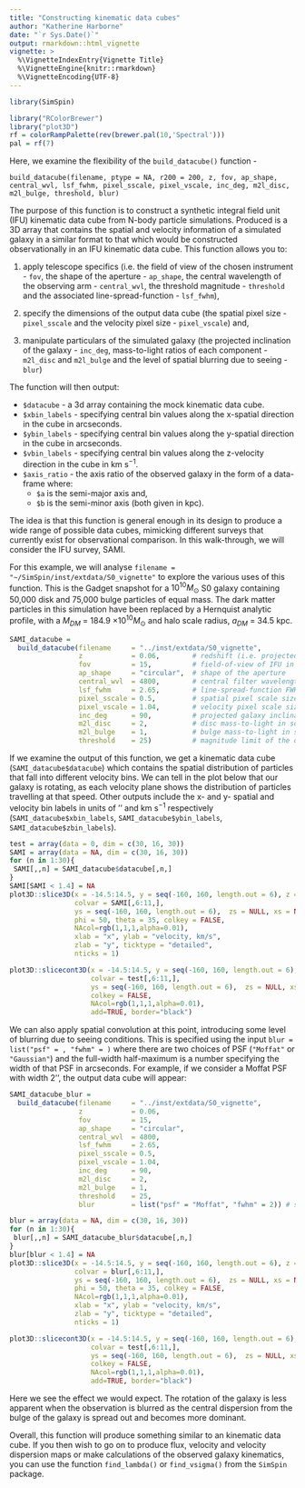 ```yaml
---
title: "Constructing kinematic data cubes"
author: "Katherine Harborne"
date: "`r Sys.Date()`"
output: rmarkdown::html_vignette
vignette: >
  %\VignetteIndexEntry{Vignette Title}
  %\VignetteEngine{knitr::rmarkdown}
  %\VignetteEncoding{UTF-8}
---
```


``` r
library(SimSpin)
```

``` r
library("RColorBrewer")
library("plot3D")
rf = colorRampPalette(rev(brewer.pal(10,'Spectral')))
pal = rf(7)
```

Here, we examine the flexibility of the `build_datacube()` function - 

`build_datacube(filename, ptype = NA, r200 = 200, z, fov, ap_shape, central_wvl, lsf_fwhm, pixel_sscale, pixel_vscale, inc_deg, m2l_disc, m2l_bulge, threshold, blur)`

The purpose of this function is to construct a synthetic integral field unit (IFU) kinematic data cube from N-body particle simulations. Produced is a 3D array that contains the spatial and velocity information of a simulated galaxy in a similar format to that which would be constructed observationally in an IFU kinematic data cube. This function allows you to:

1. apply telescope specifics (i.e. the field of view of the chosen instrument - `fov`, the shape of the aperture - `ap_shape`, the central wavelength of the observing arm - `central_wvl`, the threshold magnitude - `threshold` and the associated line-spread-function - `lsf_fwhm`),

1. specify the dimensions of the output data cube (the spatial pixel size - `pixel_sscale` and the velocity pixel size - `pixel_vscale`) and,

1. manipulate particulars of the simulated galaxy (the projected inclination of the galaxy - `inc_deg`, mass-to-light ratios of each component - `m2l_disc` and `m2l_bulge` and the level of spatial blurring due to seeing - `blur`)

The function will then output:

* `$datacube` - a 3d array containing the mock kinematic data cube.
* `$xbin_labels` - specifying central bin values along the x-spatial direction in the cube in arcseconds.
* `$ybin_labels` - specifying central bin values along the y-spatial direction in the cube in arcseconds.
* `$vbin_labels` - specifying central bin values along the z-velocity direction in the cube in km s$^{-1}$.
* `$axis_ratio` - the axis ratio of the observed galaxy in the form of a data-frame where:
    * `$a` is the semi-major axis and,
    * `$b` is the semi-minor axis (both given in kpc).

The idea is that this function is general enough in its design to produce a wide range of possible data cubes, mimicking different surveys that currently exist for observational comparison. In this walk-through, we will consider the IFU survey, SAMI. 

For this example, we will analyse `filename = "~/SimSpin/inst/extdata/S0_vignette"` to explore the various uses of this function. This is the Gadget snapshot for a $10^{10} M_{\odot}$ S0 galaxy containing 50,000 disk and 75,000 bulge particles of equal mass. The dark matter particles in this simulation have been replaced by a Hernquist analytic profile, with a $M_{DM}$ = 184.9 $\times 10^{10} M_{\odot}$ and halo scale radius, $a_{DM}$ = 34.5 kpc. 

``` r
SAMI_datacube = 
  build_datacube(filename     = "../inst/extdata/S0_vignette",
                 z            = 0.06,        # redshift (i.e. projected distance)
                 fov          = 15,          # field-of-view of IFU in ''
                 ap_shape     = "circular",  # shape of the aperture 
                 central_wvl  = 4800,        # central filter wavelength in angstroms
                 lsf_fwhm     = 2.65,        # line-spread-function FWHM in angstroms
                 pixel_sscale = 0.5,         # spatial pixel scale size in ''
                 pixel_vscale = 1.04,        # velocity pixel scale size in angstroms
                 inc_deg      = 90,          # projected galaxy inclination in degrees
                 m2l_disc     = 2,           # disc mass-to-light in solar units
                 m2l_bulge    = 1,           # bulge mass-to-light in solar units
                 threshold    = 25)          # magnitude limit of the observation
```

If we examine the output of this function, we get a kinematic data cube (`SAMI_datacube$datacube`) which contains the spatial distribution of particles that fall into different velocity bins. We can tell in the plot below that our galaxy is rotating, as each velocity plane shows the distribution of particles travelling at that speed. Other outputs include the x- and y- spatial and velocity bin labels in units of '' and km s$^{-1}$ respectively (`SAMI_datacube$xbin_labels`, `SAMI_datacube$ybin_labels`, `SAMI_datacube$zbin_labels`). 

```r
test = array(data = 0, dim = c(30, 16, 30))
SAMI = array(data = NA, dim = c(30, 16, 30))
for (n in 1:30){
 SAMI[,,n] = SAMI_datacube$datacube[,n,] 
}
SAMI[SAMI < 1.4] = NA
plot3D::slice3D(x = -14.5:14.5, y = seq(-160, 160, length.out = 6), z = -14.5:14.5, 
                colvar = SAMI[,6:11,], 
                ys = seq(-160, 160, length.out = 6),  zs = NULL, xs = NULL,
                phi = 50, theta = 35, colkey = FALSE,
                NAcol=rgb(1,1,1,alpha=0.01),
                xlab = "x", ylab = "velocity, km/s",
                zlab = "y", ticktype = "detailed",
                nticks = 1)

plot3D::slicecont3D(x = -14.5:14.5, y = seq(-160, 160, length.out = 6), z = -14.5:14.5, 
                    colvar = test[,6:11,], 
                    ys = seq(-160, 160, length.out = 6),  zs = NULL, xs = NULL,
                    colkey = FALSE,
                    NAcol=rgb(1,1,1,alpha=0.01),
                    add=TRUE, border="black")
```

We can also apply spatial convolution at this point, introducing some level of blurring due to seeing conditions. This is specified using the input `blur = list("psf" = , "fwhm" = )` where there are two choices of PSF (`"Moffat"` or `"Gaussian"`) and the full-width half-maximum is a number specifying the width of that PSF in arcseconds. For example, if we consider a Moffat PSF with width 2'', the output data cube will appear:

``` r
SAMI_datacube_blur = 
  build_datacube(filename     = "../inst/extdata/S0_vignette",
                 z            = 0.06,       
                 fov          = 15,         
                 ap_shape     = "circular",  
                 central_wvl  = 4800,      
                 lsf_fwhm     = 2.65,     
                 pixel_sscale = 0.5,         
                 pixel_vscale = 1.04,        
                 inc_deg      = 90,           
                 m2l_disc     = 2,           
                 m2l_bulge    = 1,           
                 threshold    = 25,          
                 blur         = list("psf" = "Moffat", "fwhm" = 2)) # specifying the PSF and fwhm
```

```r
blur = array(data = NA, dim = c(30, 16, 30))
for (n in 1:30){
 blur[,,n] = SAMI_datacube_blur$datacube[,n,] 
}
blur[blur < 1.4] = NA
plot3D::slice3D(x = -14.5:14.5, y = seq(-160, 160, length.out = 6), z = -14.5:14.5, 
                colvar = blur[,6:11,], 
                ys = seq(-160, 160, length.out = 6),  zs = NULL, xs = NULL,
                phi = 50, theta = 35, colkey = FALSE,
                NAcol=rgb(1,1,1,alpha=0.01),
                xlab = "x", ylab = "velocity, km/s",
                zlab = "y", ticktype = "detailed",
                nticks = 1)

plot3D::slicecont3D(x = -14.5:14.5, y = seq(-160, 160, length.out = 6), z = -14.5:14.5, 
                    colvar = test[,6:11,], 
                    ys = seq(-160, 160, length.out = 6),  zs = NULL, xs = NULL,
                    colkey = FALSE,
                    NAcol=rgb(1,1,1,alpha=0.01),
                    add=TRUE, border="black")
```

Here we see the effect we would expect. The rotation of the galaxy is less apparent when the observation is blurred as the central dispersion from the bulge of the galaxy is spread out and becomes more dominant. 

Overall, this function will produce something similar to an kinematic data cube. If you then wish to go on to produce flux, velocity and velocity dispersion maps or make calculations of the observed galaxy kinematics, you can use the function `find_lambda()` or `find_vsigma()` from the `SimSpin` package. 

